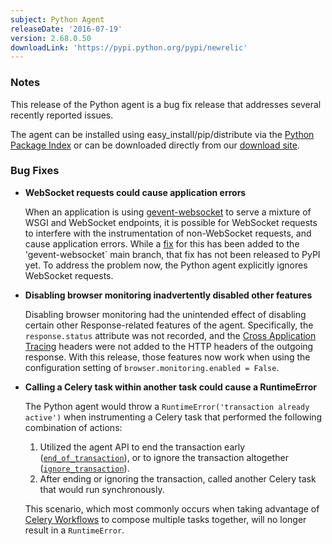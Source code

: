 ```yaml
---
subject: Python Agent
releaseDate: '2016-07-19'
version: 2.68.0.50
downloadLink: 'https://pypi.python.org/pypi/newrelic'
---
```


### Notes

This release of the Python agent is a bug fix release that addresses several recently reported issues.

The agent can be installed using easy_install/pip/distribute via the [Python Package Index](https://pypi.python.org/pypi/newrelic) or can be downloaded directly from our [download site](http://download.newrelic.com/python_agent/release/).

### Bug Fixes

* **WebSocket requests could cause application errors**

  When an application is using [gevent-websocket](https://pypi.python.org/pypi/gevent-websocket/) to serve a mixture of WSGI and WebSocket endpoints, it is possible for WebSocket requests to interfere with the instrumentation of non-WebSocket requests, and cause application errors. While a [fix](https://bitbucket.org/noppo/gevent-websocket/commits/0df192940acd288e8a8f6d2dd30329a3381c90f1) for this has been added to the 'gevent-websocket\` main branch, that fix has not been released to PyPI yet. To address the problem now, the Python agent explicitly ignores WebSocket requests.
* **Disabling browser monitoring inadvertently disabled other features**

  Disabling browser monitoring had the unintended effect of disabling certain other Response-related features of the agent. Specifically, the `response.status` attribute was not recorded, and the [Cross Application Tracing](https://docs.newrelic.com/docs/apm/transactions/cross-application-traces/cross-application-tracing) headers were not added to the HTTP headers of the outgoing response. With this release, those features now work when using the configuration setting of `browser.monitoring.enabled = False`.
* **Calling a Celery task within another task could cause a RuntimeError**

  The Python agent would throw a `RuntimeError('transaction already active')` when instrumenting a Celery task that performed the following combination of actions:

  1. Utilized the agent API to end the transaction early ([`end_of_transaction`](https://docs.newrelic.com/docs/agents/python-agent/customization-extension/python-transaction-api#end_of_transaction)), or to ignore the transaction altogether ([`ignore_transaction`](https://docs.newrelic.com/docs/agents/python-agent/customization-extension/python-transaction-api#ignore_transaction)).
  2. After ending or ignoring the transaction, called another Celery task that would run synchronously.

  This scenario, which most commonly occurs when taking advantage of [Celery Workflows](http://docs.celeryproject.org/en/latest/userguide/canvas.html) to compose multiple tasks together, will no longer result in a `RuntimeError`.
